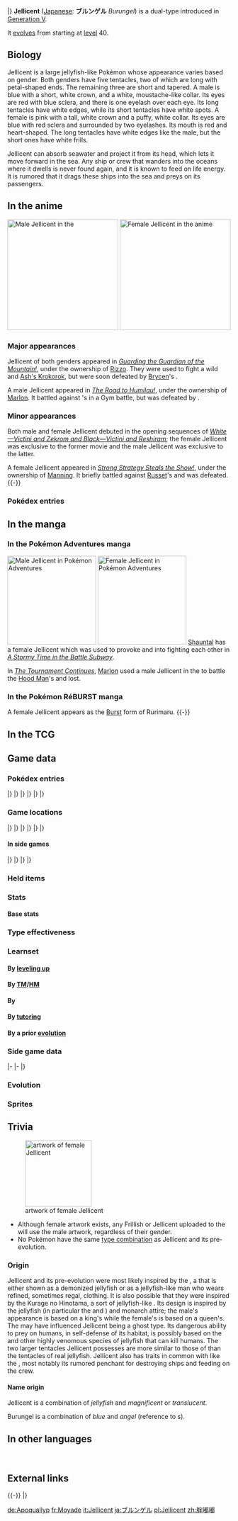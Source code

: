 {{PokémonPrevNext/Head|type=Water|type2=Ghost}}
{{PokémonPrevNext/Pokémon|type=Water|prevnum=592|prev=Frillish|nextnum=594|next=Alomomola}}
|}
{{Pokémon Infobox
|name=Jellicent
|jname=ブルンゲル
|jtranslit=Burungeru
|tmname=Burungel
|category=Floating
|typebox=1
|type1=Water
|type2=Ghost
|abilityn=d
|ability1=Water Absorb
|ability2=Cursed Body
|abilityd=Damp
|ndex=593
|udex=099
|u2dex=181
|height-ftin=7'03"
|height-m=2.2
|weight-lbs=297.6
|weight-kg=135.0
|egggroupn=1
|egggroup1=Amorphous
|eggcycles=20
|expyield=168
|lv100exp=1,000,000
|gendercode=127
|color=White
|evtotal=2
|evsd=2
|catchrate=60
|body=10
|pokefordex=jellicent
|generation=5
|friendship=70
}}
'''Jellicent''' ([[List of Japanese Pokémon names|Japanese]]: '''ブルンゲル''' ''Burungel'') is a dual-type {{2t|Water|Ghost}} {{OBP|Pokémon|species}} introduced in [[Generation V]].

It [[Evolution|evolves]] from {{p|Frillish}} starting at [[level]] 40.

==Biology==
Jellicent is a large jellyfish-like Pokémon whose appearance varies based on gender. Both genders have five tentacles, two of which are long with petal-shaped ends. The remaining three are short and tapered. A male is blue with a short, white crown, and a white, moustache-like collar. Its eyes are red with blue sclera, and there is one eyelash over each eye. Its long tentacles have white edges, while its short tentacles have white spots. A female is pink with a tall, white crown and a puffy, white collar. Its eyes are blue with red sclera and surrounded by two eyelashes. Its mouth is red and heart-shaped. The long tentacles have white edges like the male, but the short ones have white frills.

Jellicent can absorb seawater and project it from its head, which lets it move forward in the sea. Any ship or crew that wanders into the oceans where it dwells is never found again, and it is known to feed on life energy. It is rumored that it drags these ships into the sea and preys on its passengers.

==In the anime==
[[File:Male Jellicent anime.png|thumb|left|250px|Male Jellicent in the {{pkmn|anime}}]]
[[File:Female Jellicent anime.png|thumb|left|250px|Female Jellicent in the anime]]
===Major appearances===
Jellicent of both genders appeared in ''[[BW078|Guarding the Guardian of the Mountain!]]'', under the ownership of [[Rizzo]]. They were used to fight a wild {{p|Volcarona}} and [[Ash's Krokorok]], but were soon defeated by [[Brycen]]'s {{p|Beartic}}.

A male Jellicent appeared in ''[[BW094|The Road to Humilau!]]'', under the ownership of [[Marlon]]. It battled against {{un|Cameron}}'s {{p|Ferrothorn}} in a Gym battle, but was defeated by {{m|Thunderbolt}}.

===Minor appearances===
Both male and female Jellicent debuted in the opening sequences of ''[[M14|White—Victini and Zekrom and Black—Victini and Reshiram]]''; the female Jellicent was exclusive to the former movie and the male Jellicent was exclusive to the latter.

A female Jellicent appeared in ''[[BW106|Strong Strategy Steals the Show!]]'', under the ownership of [[Manning]]. It briefly battled against [[Russet]]'s {{p|Eelektross}} and was defeated.
{{-}}

===Pokédex entries===
{{Animedexheader|Unova}}
{{Animedexbody|BW078|Jellicent|Ash's Pokédex|Jellicent, the Floating Pokémon and the evolved form of Frillish. Using life energy for food, Jellicent swims by absorbing seawater, then expelling it.}}
{{Animedexfooter/Pokémon|''Best Wishes''|Unova}}

==In the manga==
===In the Pokémon Adventures manga===
[[File:Marlon Jellicent Adventures.png|thumb|200px|left|Male Jellicent in [[Pokémon Adventures]]]]
[[File:Shauntal Jellicent Adventures.png|thumb|200px|Female Jellicent in Pokémon Adventures]]
[[Shauntal]] has a female Jellicent which was used to provoke {{adv|Thundurus}} and {{adv|Tornadus}} into fighting each other in ''[[PS490|A Stormy Time in the Battle Subway]]''.

In ''[[PS514|The Tournament Continues]]'', [[Marlon]] used a male Jellicent in the {{un|Pokémon League}} to battle the [[Hood Man]]'s {{p|Beheeyem}} and lost.

===In the Pokémon RéBURST manga===
A female Jellicent appears as the [[Burst]] form of Rurimaru.
{{-}}

==In the TCG==
{{main|Jellicent (TCG)}}

==Game data==
===Pokédex entries===
{{Dex/Header|type=Water|type2=Ghost}}
{{Dex/NA|gen=V}}
{{Dex/Gen|gen=V}}
{{Dex/Entry1|v=Black|t=FFF|entry=The fate of the ships and crew that wander into Jellicent's habitat: all sunken, all lost, all vanished.}}
{{Dex/Entry1|v=White|entry=They propel themselves by expelling absorbed seawater from their bodies. Their favorite food is life energy.}}
{{Dex/Entry2|v=Black 2|v2=White 2|t=FFF|entry=Its body is mostly seawater. It's said there's a castle of ships Jellicent have sunk on the seafloor.}}
|}
|}
{{Dex/Gen|gen=VI}}
{{Dex/Entry1|v=X|t=FFF|entry=Its body is mostly seawater. It's said there's a castle of ships Jellicent have sunk on the seafloor.}}
{{Dex/Entry1|v=Y|entry=The fate of the ships and crew that wander into Jellicent's habitat: all sunken, all lost, all vanished.}}
{{Dex/Entry1|v=Omega Ruby|t=FFF|entry=Its body is mostly seawater. It's said there's a castle of ships Jellicent have sunk on the seafloor.}}
{{Dex/Entry1|v=Alpha Sapphire|t=FFF|entry=The fate of the ships and crew that wander into Jellicent's habitat: all sunken, all lost, all vanished.}}
|}
|}
{{Dex/Gen|gen=VII}}
{{Dex/Entry1|v=Ultra Sun|entry=Jellicent is always hanging around fancy cruise ships and tankers, hoping to drag away its prey.}}
{{Dex/Entry1|v=Ultra Moon|entry=Fishermen are terrified of Jellicent. It's rumored to drag them into the sea and steal their lives away.}}
|}
|}
{{Dex/Footer}}

===Game locations===
{{Availability/Header|type=Water|type2=Ghost}}
{{Availability/NA|gen=V}}
{{Availability/Gen|gen=V}}
{{Availability/Entry2|v=Black|v2=White|t=FFF|area=[[Route]]s {{rtn|4|Unova}}, {{rtn|17|Unova}}, {{rtn|18|Unova}}, [[Driftveil City]], [[P2 Laboratory]] ({{m|Surf}}ing in {{DL|Phenomenon|rippling water}})}}
{{Availability/Entry1|v=Black 2|t=FFF|area=[[Route]]s {{rtn|4|Unova}}, {{rtn|13|Unova}}, {{rtn|17|Unova}}, {{rtn|18|Unova}} and {{rtn|21|Unova}}, [[Virbank City]], [[Virbank Complex]], [[Undella Town]], [[Seaside Cave]], [[Humilau City]], [[P2 Laboratory]] ({{m|Surf}}ing in {{DL|Phenomenon|rippling water}})<br>[[Undella Bay]]{{sup/s|Sp}}{{sup/s|Su}}{{sup/s|A}} ({{m|Surf}}ing in {{DL|Phenomenon|rippling water}})<br>[[Undella Bay]]{{dotw|Mo}} (Always male, has {{a|Damp}})}}
{{Availability/Entry1|v=White 2|area=[[Route]]s {{rtn|4|Unova}}, {{rtn|13|Unova}}, {{rtn|17|Unova}}, {{rtn|18|Unova}} and {{rtn|21|Unova}}, [[Virbank City]], [[Virbank Complex]], [[Undella Town]], [[Seaside Cave]], [[Humilau City]], [[P2 Laboratory]] ({{m|Surf}}ing in {{DL|Phenomenon|rippling water}})<br>[[Undella Bay]]{{sup/s|Sp}}{{sup/s|Su}}{{sup/s|A}}<br>[[Undella Bay]]{{dotw|Th}} (Always female, has {{a|Damp}})}}
|}
|}
{{Availability/Gen|gen=VI}}
{{Availability/Entry2/None|v=X|v2=Y}}
{{Availability/Entry2|v=Omega Ruby|v2=Alpha Sapphire|t=fff|t2=fff|area=[[Evolution|Evolve]] {{p|Frillish}}}}
|}
|}
{{Availability/Gen|gen=VII}}
{{Availability/Entry2/None|v=Sun|v2=Moon}}
{{Availability/Entry2|v=Ultra Sun|v2=Ultra Moon|area=[[Evolution|Evolve]] {{p|Frillish}}}}
|}
|}
{{Availability/Footer}}

====In side games====
{{Availability/Header|type=Water|type2=Ghost}}
{{Availability/NA|gen=V}}
{{Availability/Gen|gen=V}}
{{Availability/Entry1|1|v=Rumble Blast|color={{fire color}}|area=Beach: [[Rugged Flats]]}}
{{Availability/Entry1|1|v=Rumble U|color={{fire color}}|area=[[Chill Battle#Unidentified Flying Objects|Chill Battle: Unidentified Flying Objects]]}}
|}
|}
{{Availability/Gen|gen=VI}}
{{Availability/Entry1|1|v=Battle Trozei|color={{defense color}}|area=[[Infinite Ruins#Stage 1|Infinite Ruins: Stage 1]] <small>(Male)</small><br>[[Infinite Ruins#Stage 2|Infinite Ruins: Stage 2]] <small>(Female)</small>}}
{{Availability/Entry1|1|v=Shuffle|color={{beauty color}}|area=[[Blau Salon|Blau Salon: Stage 430]] <small>(Male)</small><br>[[Zaffiro Coast|Zaffiro Coast: Stage 647]] <small>(Male)</small><br>Event: [[Special Stages#Ninth release|''Pokémon Safari'']] <small>(Ninth release; Female)</small>}}
{{Availability/Entry1|1|v=Rumble World|color={{fire color}}|area=[[White Ruins (Rumble World)#Seabreeze Trail|White Ruins: Seabreeze Trail]] <small>(All Areas)</small>, [[Starlight Islands#Upside-Down Island|Starlight Islands: Upside-Down Island]] <small>(All Areas)</small>}}
|}
|}
{{Availability/Footer}}

===Held items===

===Stats===
====Base stats====
{{BaseStats
|type=Water
|type2=Ghost
|HP=100
|Attack=60
|Defense=70
|SpAtk=85
|SpDef=105
|Speed=60}}

===Type effectiveness===
{{TypeEffectiveness
|type1=Water
|type2=Ghost
|Normal=0
|Fighting=0
|Flying=100
|Poison=50
|Ground=100
|Rock=100
|Bug=50
|Ghost=200
|Steel=50
|Fire=50
|Water=50
|Grass=200
|Electric=200
|Psychic=100
|Ice=50
|Dragon=100
|Dark=200
|Fairy=100
|notes=yes
|ghost=yes
|newnormal=1
|newfighting=1
|waterabsorb=maybe}}

===Learnset===
====By [[Level|leveling up]]====
{{learnlist/levelh/7|Jellicent|Water|Ghost|5}}
{{learnlist/level7|1|Water Spout|Water|Special|150|100|5||'''}}
{{learnlist/level7|1|Wring Out|Normal|Special|&mdash;|100|5}}
{{learnlist/level7|1|Bubble|Water|Special|40|100|30||'''}}
{{learnlist/level7|1|Water Sport|Water|Status|&mdash;|&mdash;|15}}
{{learnlist/level7|1|Absorb|Grass|Special|20|100|25}}
{{learnlist/level7|1|Night Shade|Ghost|Special|&mdash;|100|15}}
{{learnlist/level7|5|Absorb|Grass|Special|20|100|25}}
{{learnlist/level7|9|Night Shade|Ghost|Special|&mdash;|100|15}}
{{learnlist/level7|13|Bubble Beam|Water|Special|65|100|20||'''}}
{{learnlist/level7|17|Recover|Normal|Status|&mdash;|&mdash;|10}}
{{learnlist/level7|22|Water Pulse|Water|Special|60|100|20||'''}}
{{learnlist/level7|27|Ominous Wind|Ghost|Special|60|100|5||'''}}
{{learnlist/level7|32|Brine|Water|Special|65|100|10||'''}}
{{learnlist/level7|37|Rain Dance|Water|Status|&mdash;|&mdash;|5}}
{{learnlist/level7|45|Hex|Ghost|Special|65|100|10||'''}}
{{learnlist/level7|53|Hydro Pump|Water|Special|110|80|5||'''}}
{{learnlist/level7|61|Wring Out|Normal|Special|&mdash;|100|5}}
{{learnlist/level7|69|Water Spout|Water|Special|150|100|5||'''}}
{{learnlist/levelf/7|Jellicent|Water|Ghost|5}}

====By [[TM]]/[[HM]]====
{{learnlist/tmh/7|Jellicent|Water|Ghost|5}}
{{learnlist/tm7|TM06|Toxic|Poison|Status|&mdash;|90|10}}
{{learnlist/tm7|TM07|Hail|Ice|Status|&mdash;|&mdash;|10}}
{{learnlist/tm7|TM10|Hidden Power|Normal|Special|60|100|15}}
{{learnlist/tm7|TM12|Taunt|Dark|Status|&mdash;|100|20}}
{{learnlist/tm7|TM13|Ice Beam|Ice|Special|90|100|10}}
{{learnlist/tm7|TM14|Blizzard|Ice|Special|110|70|5}}
{{learnlist/tm7|TM15|Hyper Beam|Normal|Special|150|90|5}}
{{learnlist/tm7|TM17|Protect|Normal|Status|&mdash;|&mdash;|10}}
{{learnlist/tm7|TM18|Rain Dance|Water|Status|&mdash;|&mdash;|5}}
{{learnlist/tm7|TM20|Safeguard|Normal|Status|&mdash;|&mdash;|25}}
{{learnlist/tm7|TM21|Frustration|Normal|Physical|&mdash;|100|20}}
{{learnlist/tm7|TM27|Return|Normal|Physical|&mdash;|100|20}}
{{learnlist/tm7|TM29|Psychic|Psychic|Special|90|100|10}}
{{learnlist/tm7|TM30|Shadow Ball|Ghost|Special|80|100|15||'''}}
{{learnlist/tm7|TM32|Double Team|Normal|Status|&mdash;|&mdash;|15}}
{{learnlist/tm7|TM34|Sludge Wave|Poison|Special|95|100|10}}
{{learnlist/tm7|TM36|Sludge Bomb|Poison|Special|90|100|10}}
{{learnlist/tm7|TM42|Facade|Normal|Physical|70|100|20}}
{{learnlist/tm7|TM44|Rest|Psychic|Status|&mdash;|&mdash;|10}}
{{learnlist/tm7|TM45|Attract|Normal|Status|&mdash;|100|15}}
{{learnlist/tm7|TM48|Round|Normal|Special|60|100|15}}
{{learnlist/tm7|TM53|Energy Ball|Grass|Special|90|100|10}}
{{learnlist/tm7|TM55|Scald|Water|Special|80|100|15||'''}}
{{learnlist/tm7|TM61|Will-O-Wisp|Fire|Status|&mdash;|85|15}}
{{learnlist/tm7|TM68|Giga Impact|Normal|Physical|150|90|5}}
{{learnlist/tm7|TM77|Psych Up|Normal|Status|&mdash;|&mdash;|10}}
{{learnlist/tm7|TM85|Dream Eater|Psychic|Special|100|100|15}}
{{learnlist/tm7|TM87|Swagger|Normal|Status|&mdash;|85|15}}
{{learnlist/tm7|TM88|Sleep Talk|Normal|Status|&mdash;|&mdash;|10}}
{{learnlist/tm7|TM90|Substitute|Normal|Status|&mdash;|&mdash;|10}}
{{learnlist/tm7|TM92|Trick Room|Psychic|Status|&mdash;|&mdash;|5}}
{{learnlist/tm7|TM94|Surf|Water|Special|90|100|15||'''}}
{{learnlist/tm7|TM97|Dark Pulse|Dark|Special|80|100|15}}
{{learnlist/tm7|TM98|Waterfall|Water|Physical|80|100|15||'''}}
{{learnlist/tm7|TM99|Dazzling Gleam|Fairy|Special|80|100|10}}
{{learnlist/tm7|TM100|Confide|Normal|Status|&mdash;|&mdash;|20}}
{{learnlist/tmf/7|Jellicent|Water|Ghost|5}}

====By {{pkmn|breeding}}====
{{learnlist/breedh/7|Jellicent|Water|Ghost|5}}
{{learnlist/breed7|{{MSP|088|Grimer}}{{MSP|088A|Grimer}}{{MSP|089|Muk}}{{MSP|089A|Muk}}|Acid Armor|Poison|Status|&mdash;|&mdash;|20}}
{{learnlist/breed7|{{MSP|092|Gastly}}{{MSP|093|Haunter}}{{MSP|094|Gengar}}{{MSP|200|Misdreavus}}{{MSP|355|Duskull}}{{MSP|356|Dusclops}}<br>{{MSP|477|Dusknoir}}{{MSP|442|Spiritomb}}{{MSP|607|Litwick}}{{MSP|608|Lampent}}{{MSP|609|Chandelure}}{{MSP|708|Phantump}}<br>{{MSP|709|Trevenant}}{{MSP|710|Pumpkaboo}}{{MSP|711|Gourgeist}}|Confuse Ray|Ghost|Status|&mdash;|100|10}}
{{learnlist/breed7|{{MSP|425|Drifloon}}{{MSP|426|Drifblim}}|Constrict|Normal|Physical|10|100|35}}
{{learnlist/breed7|{{MSP|422|Shellos}}|Mist|Ice|Status|&mdash;|&mdash;|30|*}}
{{learnlist/breed7|{{MSP|200|Misdreavus}}{{MSP|577|Solosis}}{{MSP|578|Duosion}}{{MSP|579|Reuniclus}}{{MSP|607|Litwick}}{{MSP|608|Lampent}}<br>{{MSP|609|Chandelure}}{{MSP|710|Pumpkaboo}}{{MSP|711|Gourgeist}}{{MSP|778|Mimikyu}}|Pain Split|Normal|Status|&mdash;|&mdash;|20}}
{{learnlist/breed7|{{MSP|218|Slugma}}{{MSP|219|Magcargo}}{{MSP|422|Shellos}}{{MSP|422E|Shellos}}{{MSP|423|Gastrodon}}{{MSP|423E|Gastrodon}}<br>{{MSP|577|Solosis}}{{MSP|578|Duosion}}{{MSP|579|Reuniclus}}{{MSP|592|Frillish}}{{MSP|593|Jellicent}}|Recover|Normal|Status|&mdash;|&mdash;|10}}
{{learnlist/breedf/7|Jellicent|Water|Ghost|5}}

====By [[Move Tutor|tutoring]]====
{{learnlist/tutorh/7|Jellicent|Water|Ghost|5}}
{{learnlist/tutor7|Bind|Normal|Physical|15|85|20|||no|yes}}
{{learnlist/tutor7|Giga Drain|Grass|Special|75|100|10|||no|yes}}
{{learnlist/tutor7|Icy Wind|Ice|Special|55|95|15|||no|yes}}
{{learnlist/tutor7|Magic Coat|Psychic|Status|—|—|15|||no|yes}}
{{learnlist/tutor7|Pain Split|Normal|Status|—|—|20|||no|yes}}
{{learnlist/tutor7|Shock Wave|Electric|Special|60|—|20|||no|yes}}
{{learnlist/tutor7|Snore|Normal|Special|50|100|15|||no|yes}}
{{learnlist/tutor7|Spite|Ghost|Status|—|100|10|||no|yes}}
{{learnlist/tutor7|Trick|Psychic|Status|—|100|10|||no|yes}}
{{learnlist/tutor7|Water Pulse|Water|Special|60|100|20||'''|no|yes}}
{{learnlist/tutorf/7|Jellicent|Water|Ghost|5}}

====By a prior [[evolution]]====
{{learnlist/prevoh/7|Jellicent|Water|Ghost|5}}
{{learnlist/prevo7null}}
{{learnlist/prevof/7|Jellicent|Water|Ghost|5}}

===Side game data===
{{Spindata/Head|type=Water|type2=Ghost}}
{{Spindata/RumbleBlast|col=6|type=Water
|att=3
|def=3
|speed=3
}}
|-
{{Spindata/Battle Trozei|col=3|type=Water|ndex=593
|power=2
}}
{{Spindata/Battle Trozei|col=3|type=Water|ndex=593F
|power=2
}}
|-
{{Spindata/Shuffle|col=3|type=Water|ndex=593|stype=Ghost|num=569
|min=60
|max=120
|raisemaxlevel=10
|skill=Prank
|skilldesc=Sometimes changes when a foe will next disrupt your play.
}}
{{Spindata/Shuffle|col=3|type=Water|ndex=593F|stype=Ghost|num=569
|min=60
|max=120
|raisemaxlevel=10
|skill=Mind Zap
|skilldesc=Delays your opponent's disruptions.
}}
|}

===Evolution===
{{evobox-2
|type1=Water
|type2=Ghost
|no1=592
|name1=Frillish
|type1-1=Water
|type2-1=Ghost
|evo1={{bag|Rare Candy}}<br>{{color2|000|Level|Level 40}}
|no2=593
|name2=Jellicent
|type1-2=Water
|type2-2=Ghost
}}

===Sprites===
{{Spritebox/Header|type=Water|type2=Ghost}}
{{Spritebox/NA|gen=V}}
{{Spritebox/5/Gender|ndex=593}}
{{Spritebox/6/Gender|ndex=593}}
{{Spritebox/7/Gender|ndex=593}}
{{Spritebox/Footer|593|Jellicent}}

==Trivia==
[[File:593Jellicent Female Dream.png|thumb|150px|{{pkmn|Dream World}} artwork of female Jellicent]]
* Although female {{pkmn|Dream World}} artwork exists, any Frillish or Jellicent uploaded to the {{pkmn|Global Link}} will use the male artwork, regardless of their gender.
* No Pokémon have the same [[List of Pokémon with unique type combinations|type combination]] as Jellicent and its pre-evolution.

===Origin===
Jellicent and its pre-evolution were most likely inspired by the {{wp|Nurarihyon}}, a {{wp|jellyfish}} {{wp|yōkai}} that is either shown as a demonized jellyfish or as a jellyfish-like man who wears refined, sometimes regal, clothing. It is also possible that they were inspired by the Kurage no Hinotama, a sort of jellyfish-like {{wp|will-o'-the-wisp}}. Its design is inspired by the jellyfish (in particular the {{wp|crown jellyfish}} and {{wp|jelly blubber}}) and monarch attire; the male's appearance is based on a king's while the female's is based on a queen's. The {{wp|Aurelia aurita|moon jellyfish}} may have influenced Jellicent being a ghost type. Its dangerous ability to prey on humans, in self-defense of its habitat, is possibly based on the {{wp|box jellyfish}} and other highly venomous species of jellyfish that can kill humans. The two larger tentacles Jellicent possesses are more similar to those of {{wp|squids}} than the tentacles of real jellyfish. Jellicent also has traits in common with {{wp|sea monsters}} like the {{wp|Kraken}}, most notably its rumored penchant for destroying ships and feeding on the crew.

====Name origin====
Jellicent is a combination of ''jellyfish'' and ''magnificent'' or ''translucent''.

Burungel is a combination of ''blue'' and ''angel'' (reference to {{wp|sea angel}}s).

==In other languages==
{{Other languages|type=Water|type2=Ghost
|ja=ブルンゲル ''Burungel''|jameaning=From {{tt|ブルー ''burū''|blue}} and ''jellyfish'' or ''angel''
|fr=Moyade|frmeaning=From ''{{tt|méduse|jellyfish}}'' and ''{{tt|noyade|drowning}}''
|es=Jellicent|esmeaning=Same as English name
|de=Apoquallyp|demeaning=From ''Apokalypse'', ''{{tt|Qualle|jellyfish}}'', and ''{{wp|Polyp}}''
|it=Jellicent|itmeaning=Same as English name
|ko=탱탱겔 ''Taengtaenggel''|komeaning=From {{tt|탱탱하다 ''taengtaenghada''|to have a bouncy surface}} and ''gel'' or possibly ''jellyfish'' and ''angel''
|zh_cmn=胖嘟嘟 ''Pàng​dū​dū​''|zh_cmnmeaning=Means "plump" or "pudgy"
|ru=Джеллисент ''Dzhellisent''|rumeaning=Transcription of English name
}}
<br clear="left">
<!--
==Notes==
<references />-->

==External links==

{{-}}
{{PokémonPrevNext/Head|type=Water|type2=Ghost}}
{{PokémonPrevNext/Pokémon|type=Water|prevnum=592|prev=Frillish|nextnum=594|next=Alomomola}}
|}
{{Project Pokédex notice}}

[[de:Apoquallyp]]
[[fr:Moyade]]
[[it:Jellicent]]
[[ja:ブルンゲル]]
[[pl:Jellicent]]
[[zh:胖嘟嘟]]